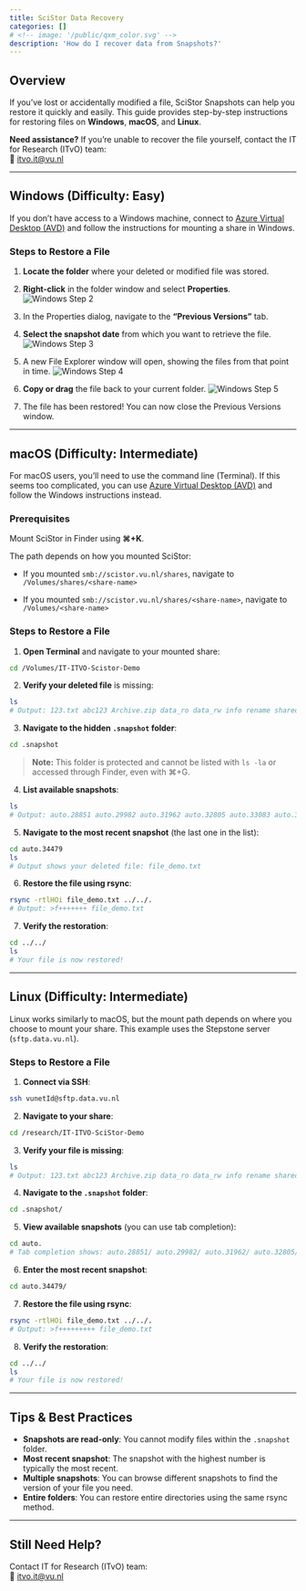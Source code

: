 ```yaml
---
title: SciStor Data Recovery
categories: []
# <!-- image: '/public/qxm_color.svg' -->
description: 'How do I recover data from Snapshots?'
---
```



## Overview

If you've lost or accidentally modified a file, SciStor Snapshots can help you restore it quickly and easily. This guide provides step-by-step instructions for restoring files on **Windows**, **macOS**, and **Linux**.

**Need assistance?** If you're unable to recover the file yourself, contact the IT for Research (ITvO) team:  
📧 [itvo.it@vu.nl](mailto:itvo.it@vu.nl)

---

## Windows (Difficulty: Easy)

If you don't have access to a Windows machine, connect to [Azure Virtual Desktop (AVD)](https://windows.cloud.microsoft/spa-signin-oidc#/devices) and follow the instructions for mounting a share in Windows.

### Steps to Restore a File

1. **Locate the folder** where your deleted or modified file was stored.

2. **Right-click** in the folder window and select **Properties**.
   ![Windows Step 2](/public/manuals/scistor/win-2.png)

3. In the Properties dialog, navigate to the **"Previous Versions"** tab.

4. **Select the snapshot date** from which you want to retrieve the file.
   ![Windows Step 3](/public/manuals/scistor/win-3.png)

5. A new File Explorer window will open, showing the files from that point in time.
   ![Windows Step 4](/public/manuals/scistor/win-4.png)

6. **Copy or drag** the file back to your current folder.
   ![Windows Step 5](/public/manuals/scistor/win-5.png)

7. The file has been restored! You can now close the Previous Versions window.

---

## macOS (Difficulty: Intermediate)

For macOS users, you'll need to use the command line (Terminal). If this seems too complicated, you can use [Azure Virtual Desktop (AVD)](https://windows.cloud.microsoft/spa-signin-oidc#/devices) and follow the Windows instructions instead.

### Prerequisites

Mount SciStor in Finder using **⌘+K**.

The path depends on how you mounted SciStor:

- If you mounted `smb://scistor.vu.nl/shares`, navigate to `/Volumes/shares/<share-name>`

- If you mounted `smb://scistor.vu.nl/shares/<share-name>`, navigate to `/Volumes/<share-name>`


### Steps to Restore a File

1. **Open Terminal** and navigate to your mounted share:

```bash
cd /Volumes/IT-ITVO-Scistor-Demo
```

2. **Verify your deleted file** is missing:

```bash
ls
# Output: 123.txt abc123 Archive.zip data_ro data_rw info rename shared_rw test.doc testme xyz456
```

3. **Navigate to the hidden `.snapshot` folder**:

```bash
cd .snapshot
```

> **Note:** This folder is protected and cannot be listed with `ls -la` or accessed through Finder, even with ⌘+G.

4. **List available snapshots**:

```bash
ls
# Output: auto.28851 auto.29982 auto.31962 auto.32805 auto.33083 auto.33361 auto.33638 auto.33918 auto.34198 auto.34479
```

5. **Navigate to the most recent snapshot** (the last one in the list):

```bash
cd auto.34479
ls
# Output shows your deleted file: file_demo.txt
```

6. **Restore the file using rsync**:

```bash
rsync -rtlHOi file_demo.txt ../../.
# Output: >f+++++++ file_demo.txt
```

7. **Verify the restoration**:

```bash
cd ../../
ls
# Your file is now restored!
```

---

## Linux (Difficulty: Intermediate)

Linux works similarly to macOS, but the mount path depends on where you choose to mount your share. This example uses the Stepstone server (`sftp.data.vu.nl`).

### Steps to Restore a File

1. **Connect via SSH**:

```bash
ssh vunetId@sftp.data.vu.nl
```

2. **Navigate to your share**:

```bash
cd /research/IT-ITVO-SciStor-Demo
```

3. **Verify your file is missing**:

```bash
ls
# Output: 123.txt abc123 Archive.zip data_ro data_rw info rename shared_rw test.doc testme xyz456
```

4. **Navigate to the `.snapshot` folder**:

```bash
cd .snapshot/
```

5. **View available snapshots** (you can use tab completion):

```bash
cd auto.
# Tab completion shows: auto.28851/ auto.29982/ auto.31962/ auto.32805/ auto.33083/ auto.33361/ auto.33638/ auto.33918/ auto.34198/ auto.34479/
```

6. **Enter the most recent snapshot**:

```bash
cd auto.34479/
```

7. **Restore the file using rsync**:

```bash
rsync -rtlHOi file_demo.txt ../../.
# Output: >f+++++++++ file_demo.txt
```

8. **Verify the restoration**:

```bash
cd ../../
ls
# Your file is now restored!
```

---

## Tips & Best Practices

- **Snapshots are read-only**: You cannot modify files within the `.snapshot` folder.
- **Most recent snapshot**: The snapshot with the highest number is typically the most recent.
- **Multiple snapshots**: You can browse different snapshots to find the version of your file you need.
- **Entire folders**: You can restore entire directories using the same rsync method.

---

## Still Need Help?

Contact IT for Research (ITvO) team:  
📧 [itvo.it@vu.nl](mailto:itvo.it@vu.nl)

